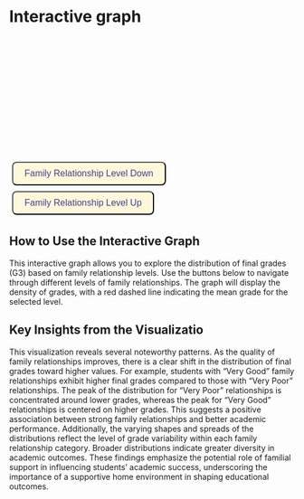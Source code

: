 # Interactive graph

<style>
        body {
            overflow-y: auto; 
            margin: 0; 
        }
        #plot {
            width: 100%;
            length: 100%;
            margin: auto;
            text-align: center;
        }
        button {
            border-radius: 8px;
            background-color: #FFF8DC; 
            margin: 5px;
            padding: 10px 20px;
            font-size: 16px;
            color: #483D8B;
            cursor: pointer;
        }
        svg {
            display: block;
            margin: auto;
        }
        .axis text {
            font-size: 12px;
        }
        .mean-line {
            stroke: red;
            stroke-width: 2;
            stroke-dasharray: 4;
        }
        .area {
            fill-opacity: 0.3; 
        }
    </style>


<svg id="plot" width="700" height="300"></svg>
<button id="prevButton">Family Relationship Level Down</button>
<button id="nextButton">Family Relationship Level Up</button>

    
<script src="https://cdn.jsdelivr.net/npm/d3@7"></script>
<script src="scripts/myscript.js"></script>

## How to Use the Interactive Graph
This interactive graph allows you to explore the distribution of final grades (G3) based on family relationship levels. Use the buttons below to navigate through different levels of family relationships. The graph will display the density of grades, with a red dashed line indicating the mean grade for the selected level.

## Key Insights from the Visualizatio
This visualization reveals several noteworthy patterns. As the quality of family relationships improves, there is a clear shift in the distribution of final grades toward higher values. For example, students with "Very Good" family relationships exhibit higher final grades compared to those with "Very Poor" relationships. The peak of the distribution for "Very Poor" relationships is concentrated around lower grades, whereas the peak for "Very Good" relationships is centered on higher grades. This suggests a positive association between strong family relationships and better academic performance. Additionally, the varying shapes and spreads of the distributions reflect the level of grade variability within each family relationship category. Broader distributions indicate greater diversity in academic outcomes. These findings emphasize the potential role of familial support in influencing students' academic success, underscoring the importance of a supportive home environment in shaping educational outcomes.
